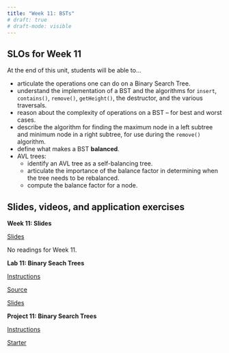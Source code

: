 ```yaml
---
title: "Week 11: BSTs"
# draft: true
# draft-mode: visible
---
```


## SLOs for Week 11

At the end of this unit, students will be able to...

-   articulate the operations one can do on a Binary Search Tree.
-   understand the implementation of a BST and the algorithms for `insert`, `contains()`, `remove()`, `getHeight()`, the destructor, and the various traversals.
-   reason about the complexity of operations on a BST -- for best and worst cases.
-   describe the algorithm for finding the maximum node in a left subtree and minimum node in a right subtree, for use during the `remove()` algorithm.
-   define what makes a BST **balanced**.
-   AVL trees:
    -   identify an AVL tree as a self-balancing tree.
    -   articulate the importance of the balance factor in determining when the tree needs to be rebalanced.
    -   compute the balance factor for a node.

## Slides, videos, and application exercises

::::: slide-deck
**Week 11: Slides**

::: slides
[Slides](https://docs.google.com/presentation/d/1-QiovhFtewcbIpT3x4bbeZXwb0aUgIa4Sj7Nt1ZC_as/edit?usp=sharing){target="_blank"}
:::

::: reading
No readings for Week 11.
:::
:::::

<!-- ## Lab -->

::::: lab
**Lab 11: Binary Seach Trees**

::: instructions
[Instructions](/labs/lab11.qmd)
:::

::: starter
[Source](){target="_blank"}
:::

::: slides
[Slides]()
:::

:::::

<!-- ## Homework assignments -->

::::: homework
**Project 11: Binary Search Trees**

::: instructions
[Instructions](/projects/proj11.qmd)
:::

::: starter
[Starter](){target="_blank"}
:::
:::::